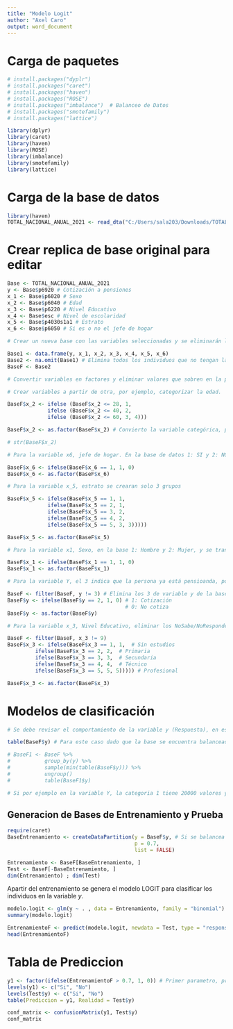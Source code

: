 ---
title: "Modelo Logit"
author: "Axel Caro"
output: word_document
---

# Carga de paquetes

```{r}

# install.packages("dyplr")
# install.packages("caret")
# install.packages("haven")
# install.packages("ROSE")
# install.packages("imbalance")  # Balanceo de Datos
# install.packages("smotefamily")
# install.packages("lattice")

library(dplyr)
library(caret)
library(haven)
library(ROSE)
library(imbalance)
library(smotefamily)
library(lattice)

```

# Carga de la base de datos

```{r}

library(haven)
TOTAL_NACIONAL_ANUAL_2021 <- read_dta("C:/Users/sala203/Downloads/TOTAL_NACIONAL_ANUAL_2021/TOTAL_NACIONAL_ANUAL_2021.dta")

```

# Crear replica de base original para editar

```{r}

Base <- TOTAL_NACIONAL_ANUAL_2021
y <- Base$p6920 # Cotización a pensiones
x_1 <- Base$p6020 # Sexo
x_2 <- Base$p6040 # Edad
x_3 <- Base$p6220 # Nivel Educativo
x_4 <- Base$esc # Nivel de escolaridad
x_5 <- Base$p4030s1a1 # Estrato
x_6 <- Base$p6050 # Si es o no el jefe de hogar

# Crear un nueva base con las variables seleccionadas y se eliminarán los NA (Faltantes)

Base1 <- data.frame(y, x_1, x_2, x_3, x_4, x_5, x_6)
Base2 <- na.omit(Base1) # Elimina todos los individuos que no tengan las 7 variables con la informacion completa
BaseF <- Base2

```

```{r}

# Convertir variables en factores y eliminar valores que sobren en la pregunta. Por ejemplo, 99 puede significar que la persona no respondió.

# Crear variables a partir de otra, por ejemplo, categorizar la edad.

BaseF$x_2 <- ifelse (BaseF$x_2 <= 28, 1,
             ifelse (BaseF$x_2 <= 40, 2,
             ifelse (BaseF$x_2 <= 60, 3, 4)))

BaseF$x_2 <- as.factor(BaseF$x_2) # Convierto la variable categórica, pasamos de cuanti a cuali

# str(BaseF$x_2)

# Para la variable x6, jefe de hogar. En la base de datos 1: SI y 2: NO, cuando se realizan modelos de clasificación o de IA, se recomienda que las variables sean de corte 1 y 0.

BaseF$x_6 <- ifelse(BaseF$x_6 == 1, 1, 0)
BaseF$x_6 <- as.factor(BaseF$x_6)

# Para la variable x_5, estrato se crearan solo 3 grupos

BaseF$x_5 <- ifelse(BaseF$x_5 == 1, 1, 
             ifelse(BaseF$x_5 == 2, 1, 
             ifelse(BaseF$x_5 == 3, 2, 
             ifelse(BaseF$x_5 == 4, 2, 
             ifelse(BaseF$x_5 == 5, 3, 3)))))

BaseF$x_5 <- as.factor(BaseF$x_5)

# Para la variable x1, Sexo, en la base 1: Hombre y 2: Mujer, y se transformará en 1: Hombre y 0: Mujer

BaseF$x_1 <- ifelse(BaseF$x_1 == 1, 1, 0)
BaseF$x_1 <- as.factor(BaseF$x_1)

# Para la variable Y, el 3 indica que la persona ya está pensioanda, por ende para el estudio se deben eliminar dichos individuos

BaseF <- filter(BaseF, y != 3) # Elimina los 3 de variable y de la base
BaseF$y <- ifelse(BaseF$y == 2, 1, 0) # 1: Cotización
                                      # 0: No cotiza
BaseF$y <- as.factor(BaseF$y)

# Para la variable x_3, Nivel Educativo, eliminar los NoSabe/NoResponde

BaseF <- filter(BaseF, x_3 != 9)
BaseF$x_3 <- ifelse(BaseF$x_3 == 1, 1,  # Sin estudios
         ifelse(BaseF$x_3 == 2, 2,  # Primaria
         ifelse(BaseF$x_3 == 3, 3,  # Secundaria
         ifelse(BaseF$x_3 == 4, 4,  # Técnico
         ifelse(BaseF$x_3 == 5, 5, 5))))) # Profesional

BaseF$x_3 <- as.factor(BaseF$x_3)

```

# Modelos de clasificación

```{r}

# Se debe revisar el comportamiento de la variable y (Respuesta), en este caso es si la variable está balanceada o no

table(BaseF$y) # Para este caso dado que la base se encuentra balanceada no se hará ninguna técnica para corregir dicho problema. En caso que se requiera balancear se realizará el siguiente codigo

# BaseF1 <- BaseF %>%
#           group_by(y) %>%
#           sample(min(table(BaseF$y))) %>%
#           ungroup()
#           table(BaseF1$y)

# Si por ejemplo en la variable Y, la categoria 1 tiene 20000 valores y la categoría 2 tiene 2000 valores. La función sample, selecciona una muestra aleatoria de tamaño 2000 de la categoría 1, con eso la nueva base tendrá 2000 valores en cada categoría
```

## Generacion de Bases de Entrenamiento y Prueba

```{r}

require(caret)
BaseEntrenamiento <- createDataPartition(y = BaseF$y, # Si se balancea en el paso anterior se usa la base F1
                                         p = 0.7,
                                         list = FALSE)

Entrenamiento <- BaseF[BaseEntrenamiento, ]
Test <- BaseF[-BaseEntrenamiento, ]
dim(Entrenamiento) ; dim(Test)

```

Apartir del entrenamiento se genera el modelo LOGIT para clasificar los individuos en la variable $y$.

```{r}

modelo.logit <- glm(y ~ . , data = Entrenamiento, family = "binomial")
summary(modelo.logit)

```

```{r}

EntrenamientoF <- predict(modelo.logit, newdata = Test, type = "response")
head(EntrenamientoF)

```

# Tabla de Prediccion

```{r}

y1 <- factor(ifelse(EntrenamientoF > 0.7, 1, 0)) # Primer parametro, probabilidad de eleccion, este ya esta establecido en el lugar de trabajo
levels(y1) <- c("Si", "No")
levels(Test$y) <- c("Si", "No")
table(Prediccion = y1, Realidad = Test$y)

```

```{r}

conf_matrix <- confusionMatrix(y1, Test$y)
conf_matrix

```

